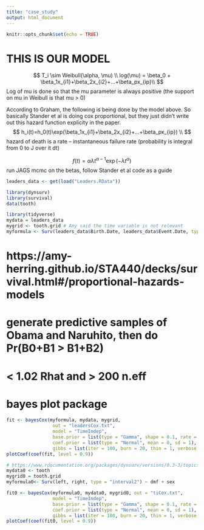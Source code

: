 ```yaml
---
title: "case_study"
output: html_document
---
```


```r
knitr::opts_chunk$set(echo = TRUE)
```

# THIS IS OUR MODEL
$$
T_i \sim Weibull(\alpha, \mu) \\
log(\mu) = \beta_0 + \beta_1x_{i1}+\beta_2x_{i2}+...+\beta_px_{ip}\\
$$
Log of mu is done so that the mu parameter is always positive (the support on mu in Weibull is that mu > 0)

According to Graham, the following is being done by the model above. So basically Stander et al is doing cox proportional, but they just didn't write out this hazard function explicity in the paper.
$$
h_i(t)=h_0(t)\exp(\beta_1x_{i1}+\beta_2x_{i2}+...+\beta_px_{ip}) \\
$$
hazard of death is a rate -- instantaneous failure rate (probability is integral from 0 to J over it dt)

$$
f(t) = \alpha\lambda t^{\alpha-1}\exp(-\lambda t^\alpha)
$$
run JAGS mcmc on the betas, follow Stander et al code as a guide





```r
leaders_data <- get(load("Leaders.RData"))
```

```r
library(dynsurv)
library(survival)
data(tooth)
```


```r
library(tidyverse)
mydata = leaders_data
mygrid <- tooth.grid # Amy said the time variable is not relevant
myformula <- Surv(leaders_data$Birth.Date, leaders_data$Event.Date, type = "interval2") ~ leaders_data$Birth.Date + leaders_data$Type
```

# https://amy-herring.github.io/STA440/decks/survival.html#/proportional-hazards-models
# generate predictive samples of Obama and Naruhito, then do Pr(B0+B1 > B1+B2)
# < 1.02 Rhat and > 200 n.eff
# bayes plot package

```r
fit <- bayesCox(myformula, mydata, mygrid, 
                 out = "leadersCox.txt", 
                 model = "TimeIndep", 
                 base.prior = list(type = "Gamma", shape = 0.1, rate = 0.1),    
                 coef.prior = list(type = "Normal", mean = 0, sd = 1),  
                 gibbs = list(iter = 100, burn = 20, thin = 1, verbose = TRUE, nReport = 5))
plotCoef(coef(fit, level = 0.9))
```
```r
# https://www.rdocumentation.org/packages/dynsurv/versions/0.3-3/topics/bayesCox
mydata0 <- tooth
mygrid0 = tooth.grid
myformula0<- Surv(left, right, type = "interval2") ~ dmf + sex
```

```r
fit0 <- bayesCox(myformula0, mydata0, mygrid0, out = "tiCox.txt",
                 model = "TimeIndep",
                 base.prior = list(type = "Gamma", shape = 0.1, rate = 0.1),
                 coef.prior = list(type = "Normal", mean = 0, sd = 1),
                 gibbs = list(iter = 100, burn = 20, thin = 1, verbose = TRUE, nReport = 5))
plotCoef(coef(fit0, level = 0.9))
```
